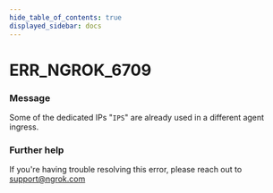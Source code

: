 ```yaml
---
hide_table_of_contents: true
displayed_sidebar: docs
---
```



# ERR_NGROK_6709

### Message
Some of the dedicated IPs "`IPS`" are already used in a different agent ingress.

<ErrorDetails error='err_ngrok_6709' />


### Further help
If you're having trouble resolving this error, please reach out to [support@ngrok.com](mailto:support@ngrok.com?subject=Help%20with%20ERR_NGROK_6709)

